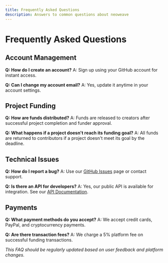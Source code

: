 ```yaml
---
title: Frequently Asked Questions
description: Answers to common questions about neoweave
---
```


# Frequently Asked Questions

## Account Management
**Q: How do I create an account?**
A: Sign up using your GitHub account for instant access.

**Q: Can I change my account email?**
A: Yes, update it anytime in your account settings.

## Project Funding
**Q: How are funds distributed?**
A: Funds are released to creators after successful project completion and funder approval.

**Q: What happens if a project doesn't reach its funding goal?**
A: All funds are returned to contributors if a project doesn't meet its goal by the deadline.

## Technical Issues
**Q: How do I report a bug?**
A: Use our [GitHub Issues](https://github.com/neoweave/issues) page or contact support.

**Q: Is there an API for developers?**
A: Yes, our public API is available for integration. See our [API Documentation](/doc/api-reference).

## Payments
**Q: What payment methods do you accept?**
A: We accept credit cards, PayPal, and cryptocurrency payments.

**Q: Are there transaction fees?**
A: We charge a 5% platform fee on successful funding transactions.

*This FAQ should be regularly updated based on user feedback and platform changes.*